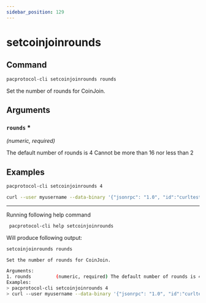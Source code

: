 ```yaml
---
sidebar_position: 129
---
```


# setcoinjoinrounds
## Command

```bash
pacprotocol-cli setcoinjoinrounds rounds
```

Set the number of rounds for CoinJoin.



## Arguments

### `rounds` <span class='asterisk'>*</span>
*(numeric, required)*

The default number of rounds is 4 Cannot be more than 16 nor less than 2



## Examples
```bash
pacprotocol-cli setcoinjoinrounds 4
```

```bash
curl --user myusername --data-binary '{"jsonrpc": "1.0", "id":"curltest", "method": "setcoinjoinrounds", "params": [16] }' -H 'content-type: text/plain;' http://127.0.0.1:1111/
```


___

Running following help command
```bash
 pacprotocol-cli help setcoinjoinrounds
```
Will produce following output:


```bash
setcoinjoinrounds rounds

Set the number of rounds for CoinJoin.

Arguments:
1. rounds         (numeric, required) The default number of rounds is 4 Cannot be more than 16 nor less than 2
Examples:
> pacprotocol-cli setcoinjoinrounds 4
> curl --user myusername --data-binary '{"jsonrpc": "1.0", "id":"curltest", "method": "setcoinjoinrounds", "params": [16] }' -H 'content-type: text/plain;' http://127.0.0.1:1111/

```

